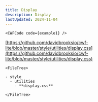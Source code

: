 ```yaml
---
title: Display
description: Display
lastUpdated: 2024-11-04
---
```




<Tabs>
  <TabItem label="Overview" icon="puzzle">

    <CWFCode code={example1} />
  </TabItem>
  <TabItem label="Files" icon="list-format">

  [https://github.com/davidbrooksio/cwf-lite/blob/master/style/utilities/display.css](https://github.com/davidbrooksio/cwf-lite/blob/master/style/utilities/display.css)
  
    <FileTree>

    - style
      - utilities
        - **display.css**

    </FileTree>
  </TabItem>
  <TabItem label="Stylesheet" icon="open-book">
    <Code code={cssExample} lang="css" />
  </TabItem>
</Tabs>